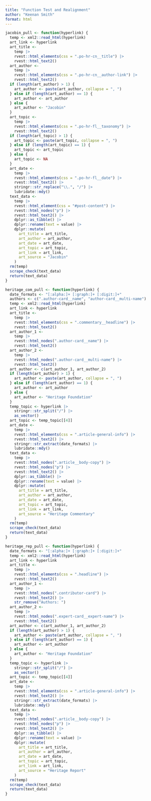 ```yaml
---
title: "Function Test and Realignment"
author: "Keenan Smith"
format: html
---
```


```r
jacobin_pull <- function(hyperlink) {
  temp <- xml2::read_html(hyperlink)
  art_link <- hyperlink
  art_title <-
    temp |>
    rvest::html_elements(css = ".po-hr-cn__title") |>
    rvest::html_text2()
  art_author <-
    temp |>
    rvest::html_elements(css = ".po-hr-cn__author-link") |>
    rvest::html_text2()
  if (length(art_author) > 1) {
    art_author <- paste(art_author, collapse = ", ")
  } else if (length(art_author) == 1) {
    art_author <- art_author
  } else {
    art_author <- "Jacobin"
  }
  art_topic <-
    temp |>
    rvest::html_elements(css = ".po-hr-fl__taxonomy") |>
    rvest::html_text2()
  if (length(art_topic) > 1) {
    art_topic <- paste(art_topic, collapse = ", ")
  } else if (length(art_topic) == 1) {
    art_topic <- art_topic
  } else {
    art_topic <- NA
  }
  art_date <-
    temp |>
    rvest::html_elements(css = ".po-hr-fl__date") |>
    rvest::html_text2() |>
    stringr::str_replace("\\.", "/") |>
    lubridate::mdy()
  text_data <-
    temp |>
    rvest::html_element(css = "#post-content") |>
    rvest::html_nodes("p") |>
    rvest::html_text2() |>
    dplyr::as_tibble() |>
    dplyr::rename(text = value) |>
    dplyr::mutate(
      art_title = art_title,
      art_author = art_author,
      art_date = art_date,
      art_topic = art_topic,
      art_link = art_link,
      art_source = "Jacobin"
    )
  rm(temp)
  scrape_check(text_data)
  return(text_data)
}
```

```r
heritage_com_pull <- function(hyperlink) {
  date_formats <- "[:alpha:]+ [:graph:]+ [:digit:]+"
  authors <- c(".author-card__name", "author-card__multi-name")
  temp <- xml2::read_html(hyperlink)
  art_link <- hyperlink
  art_title <-
    temp |>
    rvest::html_elements(css = ".commentary__headline") |>
    rvest::html_text2()
  art_author_1 <-
    temp |>
    rvest::html_nodes(".author-card__name") |>
    rvest::html_text2()
  art_author_2 <-
    temp |>
    rvest::html_nodes(".author-card__multi-name") |>
    rvest::html_text2()
  art_author <- c(art_author_1, art_author_2)
  if (length(art_author) > 1) {
    art_author <- paste(art_author, collapse = ", ")
  } else if (length(art_author) == 1) {
    art_author <- art_author
  } else {
    art_author <- "Heritage Foundation"
  }
  temp_topic <- hyperlink |>
    stringr::str_split("/") |>
    as_vector()
  art_topic <- temp_topic[[4]]
  art_date <-
    temp |>
    rvest::html_elements(css = ".article-general-info") |>
    rvest::html_text2() |>
    stringr::str_extract(date_formats) |>
    lubridate::mdy()
  text_data <-
    temp |>
    rvest::html_nodes(".article__body-copy") |>
    rvest::html_nodes("p") |>
    rvest::html_text2() |>
    dplyr::as_tibble() |>
    dplyr::rename(text = value) |>
    dplyr::mutate(
      art_title = art_title,
      art_author = art_author,
      art_date = art_date,
      art_topic = art_topic,
      art_link = art_link,
      art_source = "Heritage Commentary"
    )
  rm(temp)
  scrape_check(text_data)
  return(text_data)
}
```

```r
heritage_rep_pull <- function(hyperlink) {
  date_formats <- "[:alpha:]+ [:graph:]+ [:digit:]+"
  temp <- xml2::read_html(hyperlink)
  art_link <- hyperlink
  art_title <-
    temp |>
    rvest::html_elements(css = ".headline") |>
    rvest::html_text2()
  art_author_1 <-
    temp |>
    rvest::html_nodes(".contributor-card") |>
    rvest::html_text2() |>
    str_remove("Authors: ")
  art_author_2 <-
    temp |>
    rvest::html_nodes(".expert-card__expert-name") |>
    rvest::html_text2()
  art_author <- c(art_author_1, art_author_2)
  if (length(art_author) > 1) {
    art_author <- paste(art_author, collapse = ", ")
  } else if (length(art_author) == 1) {
    art_author <- art_author
  } else {
    art_author <- "Heritage Foundation"
  }
  temp_topic <- hyperlink |>
    stringr::str_split("/") |>
    as_vector()
  art_topic <- temp_topic[[4]]
  art_date <-
    temp |>
    rvest::html_elements(css = ".article-general-info") |>
    rvest::html_text2() |>
    stringr::str_extract(date_formats) |>
    lubridate::mdy()
  text_data <-
    temp |>
    rvest::html_nodes(".article__body-copy") |>
    rvest::html_nodes("p") |>
    rvest::html_text2() |>
    dplyr::as_tibble() |>
    dplyr::rename(text = value) |>
    dplyr::mutate(
      art_title = art_title,
      art_author = art_author,
      art_date = art_date,
      art_topic = art_topic,
      art_link = art_link,
      art_source = "Heritage Report"
    )
  rm(temp)
  scrape_check(text_data)
  return(text_data)
}
```

